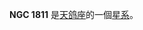 {{NGCInfoBox|NGCID=NGC 1811|發現者=約翰·弗里德里希·威廉·赫歇爾|發現日期=1834年11月6日|其他編號=ESO 422-37,MCG -5-13-8,AM 0506-292|曆元=J2000.0|赤經=5時8分42.5秒
|赤緯=-29°16'35"|星座=天鸽座|星體=星系|星等=13.6|表面亮度=13|藍等=14.5}}

'''NGC 1811''' 是[[天鸽座|天鸽座]]的一個[[星系|星系]]。

{{NGCReference|1811}}